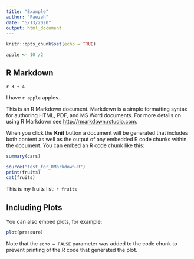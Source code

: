 ```yaml
---
title: "Example"
author: "Faezeh"
date: "5/13/2020"
output: html_document
---
```


```r
knitr::opts_chunk$set(echo = TRUE)
```

```r
apple <- 10 /2
```

## R Markdown

`r 3 + 4`

I have `r apple` apples.

This is an R Markdown document. Markdown is a simple formatting syntax for authoring HTML, PDF, and MS Word documents. For more details on using R Markdown see <http://rmarkdown.rstudio.com>.

When you click the **Knit** button a document will be generated that includes both content as well as the output of any embedded R code chunks within the document. You can embed an R code chunk like this:

```r
summary(cars)
```

```r
source("test_for_RMarkdown.R")
print(fruits)
cat(fruits)
```

This is my fruits list:
`r fruits` 

## Including Plots

You can also embed plots, for example:

```r
plot(pressure)
```

Note that the `echo = FALSE` parameter was added to the code chunk to prevent printing of the R code that generated the plot.
